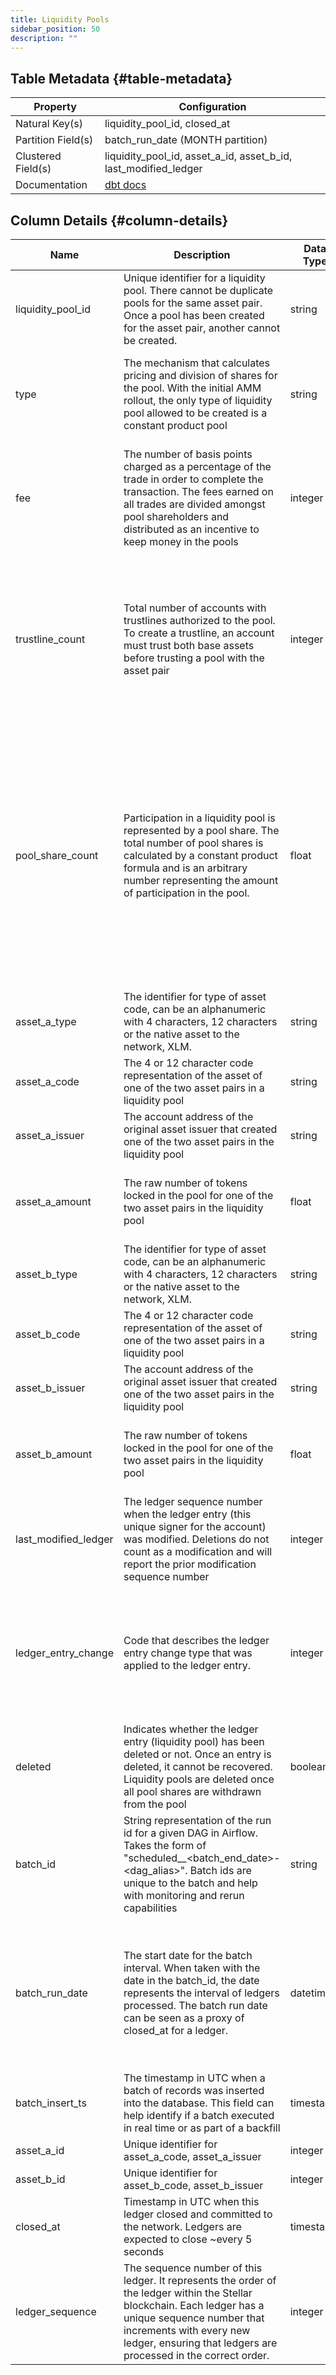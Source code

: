 ```yaml
---
title: Liquidity Pools
sidebar_position: 50
description: ""
---
```


<div className="scoped-data-dictionary-table">

## Table Metadata {#table-metadata}

| Property | Configuration |
| --- | --- |
| Natural Key(s) | liquidity_pool_id, closed_at |
| Partition Field(s) | batch_run_date (MONTH partition) |
| Clustered Field(s) | liquidity_pool_id, asset_a_id, asset_b_id, last_modified_ledger |
| Documentation | [dbt docs](http://www.stellar-dbt-docs.com/#!/source/source.stellar_dbt_public.crypto_stellar.liquidity_pools) |

## Column Details {#column-details}

| Name | Description | Data Type | Domain Values | Required? | Notes |
| --- | --- | --- | --- | --- | --- |
| liquidity_pool_id | Unique identifier for a liquidity pool. There cannot be duplicate pools for the same asset pair. Once a pool has been created for the asset pair, another cannot be created. | string |  | Yes | There is a good primer on AMMs [here](https://developers.stellar.org/docs/learn/encyclopedia/sdex/liquidity-on-stellar-sdex-liquidity-pools#liquidity-pools) |
| type | The mechanism that calculates pricing and division of shares for the pool. With the initial AMM rollout, the only type of liquidity pool allowed to be created is a constant product pool | string | constant_product | Yes | For more information regarding pricing and deposit calculations, read [Cap-38.](https://github.com/stellar/stellar-protocol/blob/master/core/cap-0038.md) |
| fee | The number of basis points charged as a percentage of the trade in order to complete the transaction. The fees earned on all trades are divided amongst pool shareholders and distributed as an incentive to keep money in the pools | integer | 30 | Yes | Fees are distributed immediately to accounts as the transaction completes. There is no schedule for fee distribution |
| trustline_count | Total number of accounts with trustlines authorized to the pool. To create a trustline, an account must trust both base assets before trusting a pool with the asset pair | integer |  | Yes | If the issuer of A or B revokes authorization on the trustline, the account will automatically withdraw from every liquidity pool containing that asset and those pool trustlines will be deleted. |
| pool_share_count | Participation in a liquidity pool is represented by a pool share. The total number of pool shares is calculated by a constant product formula and is an arbitrary number representing the amount of participation in the pool. | float |  | Yes | Shares are not transferable; the only way to increase the number of pool shares held is to deposit into a liquidity pool. Conversely, decreasing pools shares can only be accomplished through a withdraw operation. Shares cannot be sent in payments or sold using offers. |
| asset_a_type | The identifier for type of asset code, can be an alphanumeric with 4 characters, 12 characters or the native asset to the network, XLM. | string | <ul><li>credit_alphanum4</li><li>credit_alphanum12</li><li>native</li></ul> | Yes |  |
| asset_a_code | The 4 or 12 character code representation of the asset of one of the two asset pairs in a liquidity pool | string |  | No |  |
| asset_a_issuer | The account address of the original asset issuer that created one of the two asset pairs in the liquidity pool | string |  | No |  |
| asset_a_amount | The raw number of tokens locked in the pool for one of the two asset pairs in the liquidity pool | float |  | Yes | The amount is a better representation of liquidity in the pool over pool share counts. |
| asset_b_type | The identifier for type of asset code, can be an alphanumeric with 4 characters, 12 characters or the native asset to the network, XLM. | string | <ul><li>credit_alphanum4</li><li>credit_alphanum12</li><li>native</li></ul> | Yes |  |
| asset_b_code | The 4 or 12 character code representation of the asset of one of the two asset pairs in a liquidity pool | string |  | No |  |
| asset_b_issuer | The account address of the original asset issuer that created one of the two asset pairs in the liquidity pool | string |  | No |  |
| asset_b_amount | The raw number of tokens locked in the pool for one of the two asset pairs in the liquidity pool | float |  | Yes | The amount is a better representation of liquidity in the pool over pool share counts. |
| last_modified_ledger | The ledger sequence number when the ledger entry (this unique signer for the account) was modified. Deletions do not count as a modification and will report the prior modification sequence number | integer |  | Yes |  |
| ledger_entry_change | Code that describes the ledger entry change type that was applied to the ledger entry. | integer | <ul><li>0 - Ledger Entry Created</li><li>1 - Ledger Entry Updated</li><li>2 - Ledger Entry Deleted</li><li>3 - Ledger Entry State (value of the entry)</li></ul> | Yes | Valid entry change types are 0, 1, and 2 for ledger entries of type `liquidity_pools`. |
| deleted | Indicates whether the ledger entry (liquidity pool) has been deleted or not. Once an entry is deleted, it cannot be recovered. Liquidity pools are deleted once all pool shares are withdrawn from the pool | boolean |  | Yes |  |
| batch_id | String representation of the run id for a given DAG in Airflow. Takes the form of "scheduled\_\_\<batch_end_date>-\<dag_alias>". Batch ids are unique to the batch and help with monitoring and rerun capabilities | string |  | Yes |  |
| batch_run_date | The start date for the batch interval. When taken with the date in the batch_id, the date represents the interval of ledgers processed. The batch run date can be seen as a proxy of closed_at for a ledger. | datetime |  | Yes | The table is partitioned on batch_run_date. It is recommended to always include the batch_run_date in the filter if possible to help reduce query cost. |
| batch_insert_ts | The timestamp in UTC when a batch of records was inserted into the database. This field can help identify if a batch executed in real time or as part of a backfill | timestamp |  | Yes |  |
| asset_a_id | Unique identifier for asset_a_code, asset_a_issuer | integer |  | No |  |
| asset_b_id | Unique identifier for asset_b_code, asset_b_issuer | integer |  | No |  |
| closed_at | Timestamp in UTC when this ledger closed and committed to the network. Ledgers are expected to close ~every 5 seconds | timestamp |  | Yes |  |
| ledger_sequence | The sequence number of this ledger. It represents the order of the ledger within the Stellar blockchain. Each ledger has a unique sequence number that increments with every new ledger, ensuring that ledgers are processed in the correct order. | integer |  | Yes |  |

</div>
